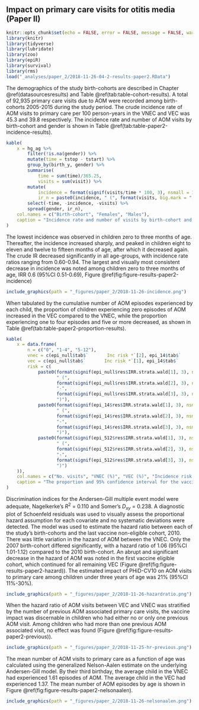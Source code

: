 ## Impact on primary care visits for otitis media (Paper II){#paper2results}

```r
knitr::opts_chunk$set(echo = FALSE, error = FALSE, message = FALSE, warning = FALSE)
library(knitr)
library(tidyverse)
library(lubridate)
library(zoo)
library(epiR)
library(survival)
library(rms)
load("_analyses/paper_2/2018-11-26-04-2-results-paper2.RData")
```

The demographics of the study birth-cohorts are described in Chapter \@ref(datasourcesresults) and Table \@ref(tab:table-cohort-results).
A total of 92,935 primary care visits due to AOM were recorded among birth-cohorts 2005-2015 during the study period. 
The crude incidence rate of AOM visits to primary care per 100 person-years in the VNEC and VEC was 45.3 and 39.8 respectively. 
The incidence rate and number of AOM visits by birth-cohort and gender is shown in Table \@ref(tab:table-paper2-incidence-results).

```r
kable(
    x = hg_ag %>%
        filter(!is.na(gender)) %>%
        mutate(time = tstop - tstart) %>%
        group_by(birth_y, gender) %>%
        summarise(
            time = sum(time)/365.25,
            visits = sum(visit)) %>%
        mutate(
            incidence = format(signif(visits/time * 100, 3), nsmall = 1),
            ir_n = paste0(incidence, " (", format(visits, big.mark = ","), ")")) %>%
        select(-time, -incidence, -visits) %>%
        spread(gender, ir_n),
    col.names = c("Birth-cohort", "Females", "Males"),
    caption = "Incidence rate and number of visits by birth-cohort and gender"
)
```

The lowest incidence was observed in children zero to three months of age.
Thereafter, the incidence increased sharply, and peaked in children eight to eleven and twelve to fifteen months of age, after which it decreased again.
The crude IR decreased significantly in all age-groups, with incidence rate ratios ranging from 0.60-0.94.
The largest and visually most consistent decrease in incidence was noted among children zero to three months of age, IRR 0.6 (95%CI 0.51-0.69), Figure \@ref(fig:figure-results-paper2-incidence)

```r
include_graphics(path = "_figures/paper_2/2018-11-26-incidence.png")
```

When tabulated by the cumulative number of AOM episodes experienced by each child, the proportion of children experiencing zero episodes of AOM increased in the VEC compared to the VNEC, while the proportion experiencing one to four episodes and five or more decreased, as shown in Table \@ref(tab:table-paper2-proportion-results).

```r
kable(
    x = data.frame(
        n = c("0", "1-4", "5-12"),
        vnec = c(epi_null$tab$`       Inc risk *`[2], epi_14$tab$`       Inc risk *`[2], epi_512$tab$`       Inc risk *`[2]),
        vec = c(epi_null$tab$`       Inc risk *`[1], epi_14$tab$`       Inc risk *`[1], epi_512$tab$`       Inc risk *`[1]),
        risk = c(
            paste0(format(signif(epi_null$res$IRR.strata.wald[1], 3), nsmall = 2),
                   " (",
                   format(signif(epi_null$res$IRR.strata.wald[2], 3), nsmall = 2),
                   "-",
                   format(signif(epi_null$res$IRR.strata.wald[3], 3), nsmall = 2),
                   ")"),
            paste0(format(signif(epi_14$res$IRR.strata.wald[1], 3), nsmall = 2),
                   " (",
                   format(signif(epi_14$res$IRR.strata.wald[2], 3), nsmall = 2),
                   "-",
                   format(signif(epi_14$res$IRR.strata.wald[3], 3), nsmall = 2),
                   ")"),
            paste0(format(signif(epi_512$res$IRR.strata.wald[1], 3), nsmall = 2),
                   " (",
                   format(signif(epi_512$res$IRR.strata.wald[2], 3), nsmall = 2),
                   "-",
                   format(signif(epi_512$res$IRR.strata.wald[3], 3), nsmall = 2),
                   ")")
    )),
    col.names = c("No. visits", "VNEC (%)", "VEC (%)", "Incidence risk (95%CI)"),
    caption = "The proportion and 95% confidence interval for the vaccine non-eligible cohorts (VNEC, born: 2005–2010) and the vaccine eligible cohorts (VEC, born 2011–2013) that recorded 0, 1–4, and 5-12 cumulative visits for AOM at 36 months of age."
)
```

Discrimination indices for the Andersen-Gill multiple event model were adequate, Nagelkerke's $R^2$ = 0.110 and Somer's $D_{xy}$ = 0.238.
A diagnostic plot of Schoenfeld residuals was used to visually assess the proportional hazard assumption for each covariate and no systematic deviations were detected.
The model was used to estimate the hazard ratio between each of the study's birth-cohorts and the last vaccine non-eligible cohort, 2010.
There was little variation in the hazard of AOM between the VNEC. 
Only the 2007 birth-cohort differed significantly, with a hazard ratio of 1.06 (95%CI 1.01-1.12) compared to the 2010 birth-cohort. 
An abrupt and significant decrease in the hazard of AOM was noted in the first vaccine eligible cohort, which continued for all remaining VEC (Figure \@ref(fig:figure-results-paper2-hazard)).
The estimated impact of PHiD-CV10 on AOM visits to primary care among children under three years of age was 21% (95%CI 11%-30%). 

```r
include_graphics(path = "_figures/paper_2/2018-11-26-hazardratio.png")
```

When the hazard ratio of AOM visits between VEC and VNEC was stratified by the number of previous AOM associated primary care visits, the vaccine impact was discernable in children who had either no or only one previous AOM visit.
Among children who had more than one previous AOM associated visit, no effect was found (Figure \@ref(fig:figure-results-paper2-previous)).

```r
include_graphics(path = "_figures/paper_2/2018-11-25-hr-previous.png")
```

The mean number of AOM visits to primary care as a function of age was calculated using the generalized Nelson-Aalen estimate on the underlying Andersen-Gill model. 
By their third birthday, the average child in the VNEC had experienced 1.61 episodes of AOM. 
The average child in the VEC had experienced 1.37. 
The mean number of AOM episodes by age is shown in Figure \@ref(fig:figure-results-paper2-nelsonaalen).

```r
include_graphics(path = "_figures/paper_2/2018-11-26-nelsonaalen.png")
```
